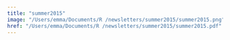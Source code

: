 ```yaml
---
title: "summer2015"
image: "/Users/emma/Documents/R /newsletters/summer2015/summer2015.png"
href: "/Users/emma/Documents/R /newsletters/summer2015/summer2015.pdf"
---
```

